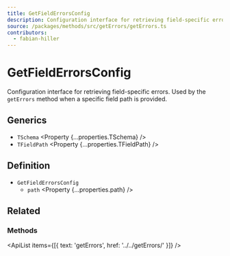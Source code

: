 ```yaml
---
title: GetFieldErrorsConfig
description: Configuration interface for retrieving field-specific errors.
source: /packages/methods/src/getErrors/getErrors.ts
contributors:
  - fabian-hiller
---
```



# GetFieldErrorsConfig

Configuration interface for retrieving field-specific errors. Used by the `getErrors` method when a specific field path is provided.

## Generics

- `TSchema` <Property {...properties.TSchema} />
- `TFieldPath` <Property {...properties.TFieldPath} />

## Definition

- `GetFieldErrorsConfig`
  - `path` <Property {...properties.path} />

## Related

### Methods

<ApiList items={[{ text: 'getErrors', href: '../../getErrors/' }]} />
